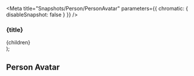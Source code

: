 
<Meta title="Snapshots/Person/PersonAvatar" parameters={{ chromatic: { disableSnapshot: false } }} />

  <PersonProvider resolve={createResolve}>
    <section>
      <h3>{title}</h3>
      <div style={{ display: 'flex', gap: '10px' }}>{children}</div>
    </section>
  </PersonProvider>
);

## Person Avatar

<Story name="Sizes"> 
  <Container title="Sizes">
    <PersonAvatar azureId='1234' size="x-small" />
    <PersonAvatar azureId='1234' size="small" />
    <PersonAvatar azureId='1234' size="medium" />
    <PersonAvatar azureId='1234' size="large" />
  </Container>
</Story>

<Story name="Clickable"> 
    <Container title="Clickable">
      <PersonAvatar azureId='1234' clickable />
    </Container>
</Story>

<Story name="Show Card"> 
    <Container title="Card on hover">
      <PersonAvatar azureId='1234' showFloatingOn="hover" />
    </Container>
    <Container title="Card on click">
      <PersonAvatar azureId='1234' showFloatingOn="click" />
    </Container>
</Story>

<Story name="Disabled"> 
    <Container title="Disabled">
      <PersonAvatar azureId='1234' disabled />
    </Container>
</Story>

<Story name="Custom data"> 
    <Container title="With datasource">
      <PersonAvatar azureId='9876-5432-1098' dataSource={{
         name: 'Rick Sanchez',
         accountType: PersonAccountType.Consultant,
     }} />
    </Container>
</Story>

